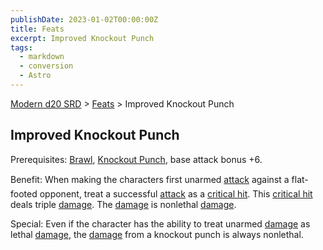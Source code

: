 ```yaml
---
publishDate: 2023-01-02T00:00:00Z
title: Feats
excerpt: Improved Knockout Punch
tags:
  - markdown
  - conversion
  - Astro
---
```


[Modern d20 SRD](/#modernD20) > [Feats](modern-d20-srd-feats-index) > Improved Knockout Punch

## Improved Knockout Punch

Prerequisites: [Brawl](modern-d20-srd-feats-brawl), [Knockout Punch](modern-d20-srd-feats-knockout-punch), base attack bonus +6.

Benefit: When making the characters first unarmed [attack](modern-d20-srd-combat-attack-roll) against a flat-footed opponent, treat a successful [attack](modern-d20-srd-combat-attack-roll) as a [critical hit](modern-d20-srd-combat-critical-hits). This [critical hit](modern-d20-srd-combat-critical-hits) deals triple [damage](modern-d20-srd-combat-damage). The [damage](modern-d20-srd-combat-damage) is nonlethal [damage](modern-d20-srd-combat-damage).

Special: Even if the character has the ability to treat unarmed [damage](modern-d20-srd-combat-damage) as lethal [damage](modern-d20-srd-combat-damage), the [damage](modern-d20-srd-combat-damage) from a knockout punch is always nonlethal.
